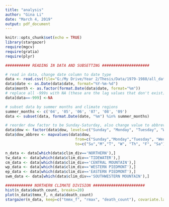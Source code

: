 ```yaml
---
title: "analysis"
author: "Gina Li"
date: "March 4, 2019"
output: pdf_document
---
```


```r
knitr::opts_chunk$set(echo = TRUE)
library(stargazer)
require(mgcv)
require(gratia)
require(plyr)
```

```r
########### READING IN DATA AND SUBSETTING #####################

# read in data, change date column to date type
data <- read.csv(file="G:/My Drive/Year 2/Thesis/Data/1979-1988/all_data/all_data_weather_mortality_population_dow_lags.csv", header=TRUE, sep=",")
data$date <- as.Date(data$date, format="%Y-%m-%d")
data$month <- as.factor(format.Date(data$date, format="%m"))
# replace all -999s with NA (these are the lag values that don't exist)
data[data==-999] <-NA

# subset data by summer months and climate regions
summer_months <- c('04', '05', '06', '07', '08', '09')
data <- subset(data, format.Date(date, "%m") %in% summer_months)

# reorder dow factor to be Sunday-Saturday, also change value to abbreviations
data$dow <- factor(data$dow, levels=c("Sunday", "Monday", "Tuesday", "Wednesday", "Thursday", "Friday", "Saturday"))
data$dow_abbrev <- mapvalues(data$dow, 
                               from=c("Sunday","Monday","Tuesday", "Wednesday", "Thursday", "Friday", "Saturday"), 
                               to=c("Su","M","T", "W", "Th", "F", "Sa"))

n_data <- data[which(data$clim_div=='NORTHERN'),]
tw_data <- data[which(data$clim_div=='TIDEWATER'),]
cm_data <- data[which(data$clim_div=='CENTRAL MOUNTAIN'),]
wp_data <- data[which(data$clim_div=='WESTERN PIEDMONT'),]
ep_data <- data[which(data$clim_div=='EASTERN PIEDMONT'),]
swm_data <- data[which(data$clim_div=='SOUTHWESTERN MOUNTAIN'),]

############ NORTHERN CLIMATE DIVISION #######################
hist(n_data$death_count, breaks=20)
plot(n_data$tmmx_f, n_data$death_count)
stargazer(n_data, keep=c("tmmx_f", "rmax", "death_count"), covariate.labels=c("Daily Maximum Temperature(F)", "Daily Maximum Relative Humidity", "Daily Non-Accidental Death Count"))




```




